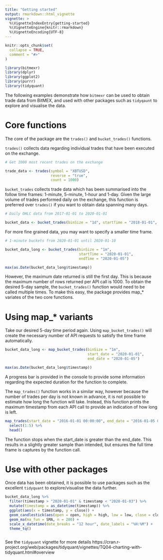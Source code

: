 ```yaml
---
title: "Getting started"
output: rmarkdown::html_vignette
vignette: >
  %\VignetteIndexEntry{getting-started}
  %\VignetteEngine{knitr::rmarkdown}
  %\VignetteEncoding{UTF-8}
---
```


```r
knitr::opts_chunk$set(
  collapse = TRUE,
  comment = "#>"
)
```

```r
library(bitmexr)
library(dplyr)
library(ggplot2)
library(purrr)
library(tidyquant)
```

The following examples demonstrate how `bitmexr` can be used to obtain trade data from BitMEX, and used with other packages such as `tidyqaunt` to explore and visualise the data.

# Core functions

The core of the package are the `trades()` and `bucket_trades()` functions. 

`trades()` collects data regarding individual trades that have been executed on the exchange. 

```r
# Get 1000 most recent trades on the exchange

trade_data <- trades(symbol = "XBTUSD",
                     reverse = "true",
                     count = 1000)
```


`bucket_trades` collects trade data which has been summarised into the follow time frames: 1-minute, 5-minute, 1-hour and 1-day. 
Given the large volume of trades performed daily on the exchange, this function is preferred over `trades()` if you want to obtain data spanning many days.

```r
# Daily OHLC data from 2017-01-01 to 2020-01-01

bucket_data <- bucket_trades(binSize = "1d", startTime = "2018-01-01", endTime = "2020-05-01")

```

For more fine grained data, you may want to specify a smaller time frame.

```r
# 1-minute buckets from 2020-01-01 until 2020-01-10

bucket_data_long <- bucket_trades(binSize = "1m", 
                                  startTime = "2020-01-01", 
                                  endTime = "2020-01-05")

max(as.Date(bucket_data_long$timestamp))
```

However, the maximum date returned is still the first day. This is because the maximum number of rows returned per API call is 1000.
To obtain the desired 5-day sample, the `bucket_trades()` function would need to be called multiple times.
To make this easy, the package provides map_* variates of the two core functions.

# Using map_* variants

Take our desired 5-day time period again. Using `map_bucket_trades()` will create the necessary number of API requests to satisfy the time frame automatically.

```r

bucket_data_long <- map_bucket_trades(binSize = "1m", 
                                      start_date = "2020-01-01", 
                                      end_date = "2020-01-05")

max(as.Date(bucket_data_long$timestamp))
```

A progress bar is provided in the console to provide some information regarding the expected duration for the function to complete.

The `map_trades()` function works in a similar way, however because the number of trades per day is not known in advance, it is not possible to estimate how long the function will take.
Instead, this function prints the maximum timestamp from each API call to provide an indication of how long is left.

```r
map_trades(start_date = "2016-01-01 00:00:00", end_date = "2016-01-05 00:00:00") %>% 
  select(1:5) %>% 
  head()
```

The function stops when the start_date is greater than the end_date. This results in a slightly greater sample than intended, but ensures the full time frame is captures by the function call.

# Use with other packages

Once data has been obtained, it is possible to use packages such as the excellent `tidyquant` to explore/visualise the data further.

```r

bucket_data_long %>% 
  filter(timestamp > "2020-01-01" & timestamp < "2020-01-03") %>% 
  mutate(timestamp = as_datetime(timestamp)) %>% 
  ggplot(aes(x = timestamp, y = close)) +
  geom_candlestick(aes(open = open, high = high, low = low, close = close)) +
  geom_ma(ma_fun = SMA, n = 200) +
  scale_x_datetime(date_breaks = "12 hour", date_labels = "%H:%M") +
  theme_tq()



```

See the `tidyquant` vignette for more details https://cran.r-project.org/web/packages/tidyquant/vignettes/TQ04-charting-with-tidyquant.html#overview

